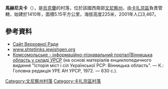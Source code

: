 {{coord|49|43|19|N|28|40|37|E|scale:30000|display=title}}

'''馬赫尼夫卡'''（{{lang-uk|Махнівка}}），是[[烏克蘭|烏克蘭]]的村落，位於該國西南部[[文尼察州|文尼察州]]，由[[卡扎京區|卡扎京區]]負責管轄，始建於1410年，面積5.15平方公里，海拔高度225米，2001年人口3,467。

==參考資料==
*[http://gska2.rada.gov.ua/pls/z7502/A005?rdat1=18.10.2007&rf7571=2017 Сайт Верховної Ради]{{dead link|date=2018年5月 |bot=InternetArchiveBot |fix-attempted=yes }}
* [https://web.archive.org/web/20070930065541/http://www.shtetlinks.jewishgen.org/makhnovka/makhnovka.htm www.shtetlinks.jewishgen.org]{{ref-en}}
* [http://imsu-vinnycja.com/mista-i-sela-vinnyckoi-oblasti/kozjatynskyj-rajon/komsomolske.html Комсомольське - інформаційно-пізнавальний портал|Вінницька область у складі УРСР] (на основі матеріалів енциклопедичного видання "Історія міст і сіл Української РСР: Вінницька область". — К.: Головна редакція УРЕ АН УРСР, 1972. — 630 с.).

[[Category:文尼察州村落|Category:文尼察州村落]]
[[Category:卡扎京區村落|Category:卡扎京區村落]]


{{Vinnytsia-geo-stub}}
